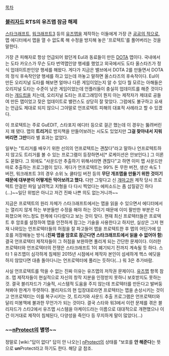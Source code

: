 [[목차]]

=== [[블리자드]] RTS의 유즈맵 잠금 해제 ===
[[스타크래프트]], [[워크래프트3]] 등의 [[유즈맵]]을 제작하는 이들에게 가장 큰 [[공공의 적]]으로, 맵 에디터에서 맵을 열 수 없도록 해 수정을 방지해 놓은 '프로텍트'를 풀어버리는 것을 말한다. 

가장 큰 피해자로 항상 언급되어 왔던게 Eul과 동료들이 만든 [[DOTA]] 맵이다. 국내에서는 도타 카오스가 무슨 도타 번역맵인양 행세를 했었고 외국에서도 도타 올스타즈가 정식 업데이트판인양 행세를 해왔다. 게다가 지금은 밸브에서 DOTA 2를 만들면서 DOTA의 정식 후속작인양 행세를 하고 있는데 까놓고 말하면 올스타즈의 후속작이다. Eul이 만든 오리지널 도타를 해보면 얼마나 다른 게임이었는지 알 수 있다
뭘 모르는 아해들은 오리지널 도타는 수준이 낮은 게임이었는데 언플러들이 충실히 업데이트를 해준 것이다라는 [[개드립]]을 치는데, 오리지널 도타는 프로그래밍이 뭔지 아는 제작자가 제대로 공들여 만든 맵이었고 잦은 업데이트로 밸런스도 상당히 잘 맞았다. 그럼에도 불구하고 요새는 언급도 제대로 되지 않으니 그야말로 언프로텍트 피해의 대표적 사례라고 할 수 있겠다.

이 프로텍트는 주로 GuEDIT, 스타포지 에디터 등으로 걸곤 했는데 이 경우는 뚫려버린지 꽤 됐다. 맵의 '''트리거'''로 방지책을 만들어보려는 시도도 있었지만 '''그걸 찾아내서 지워버리면 그만'''이라 별 효과는 없었다.

일부는 "트리거를 배우기 위한 선의의 언프로텍트는 괜찮다"라고 말하나 언프로텍트하지 않고도 트리거를 볼 수 있는 프로그램이 등장하면서[* 로케이션은 안보인다.] 그 이론도 묻혔다. 그 외에도 "사운드만 추출하기 위해서라면 괜찮다"고 하면 이미 맵 사운드만 따로 추출하는 프로그램이 있다. 게다가 언프로텍트는 99% 돈 무한 버전, 생산 속도 1 버전, 워크래프트 3의 경우 소위 노 쿨타임 버전 등의 '''무단 개조맵을 만들기 위한 것이기 때문에 대부분이 어떻게든 막아보려고 했다.''' 다만 그렇다고 신 [[개마고원]] 제작 당시 프로텍트 안걸린 파일 날려먹고 지형을 다 다시 찍었다는 에피소드는 좀 삽질같긴 하다(...)~~일단 위법은 아니고 저건 진짜 나쁜 의도 없는거니까~~

지금은 프로텍트의 원리 자체가 스타크래프트에서는 맵을 읽을 수 있으면서 에디터에서는 열리지 않게 하는 부분들만 수정을 해야 하는 것이기 때문에 이미 팔만한 부분은 다 파졌으며 어느정도 한계에 다다랐다고 보는 것이 맞다. 현재 최신 프로텍터들은 프로텍트 후 암호를 설정하여 맵을 안전하게 잠그는 기술을 사용한다고 하지만, 실상은 그저 현재 나와있는 언프로텍터들의 허점을 잘 파고들어 맵을 프로텍트한 후 맵의 어딘가에 암호를 저장해놓는 방식.('''진짜 맵을 암호로 잠근다면 스타크래프트에서 읽을 수 없어야 함''') 결국 언프로텍터 제작자들이 그 허점을 보완하면 풀리게 되는 간단한 문제이다. 이러한 프로텍터와 언프로텍터의 전쟁은 스타크래프트 1이 폐기되기 전까지 계속될 듯 하다. 스타 1 유즈맵이 심각하게 침체된 2015년 시점에서 제작자 본인이 섬세하게 헥스 에딧을 하지 않았다면 대충 돌아다니는 언프로텍터에 풀리는 듯하다(...) 워 3은 추가바람.

사실 언프로텍트를 막을 수 없는 진짜 이유는 유즈맵의 저작권 문제이다. [[유즈맵]] 항목 참조. 맵 제작자들이 현실적으로 자신의 창작 지분을 인정받지 못하니 보호받지도 못하는 것. 결국 블리자드가 기술적, 시스템적 도움을 주지 않는데 프로텍터를 만든다고 발버둥쳐봐야 한계가 뚜렷하다. 블리자드의 현 입장대로라면 프로텍터는 맵을 손상시키는 것이고 언프로텍터는 이를 복구시키는 것, 트리거와 사운드 추출 프로그램은 언프로텍터와 달리 미봉책에 불과한 무언가가 되는 것이다. 결국 스타와 워3에서 이런 문제를 겪은 블리자드가 스타2에서 유즈맵 시스템을 아케이드라는 이름으로 대대적으로 개편했으나 이건 이거대로 제작이 침체된다, 다양성을 죽인다 등 무지하게 말이 많았다(...)
=== ~~[[nProtect]]의 별명~~ ===
정말로 [wiki:"답이 없다" 답이 안 나오는] [[nProtect]]의 상태를 "보호를 '''안 해준다'''는 뜻으로 '''un'''Protect라고 하기도 한다. 해당 글 참조.
